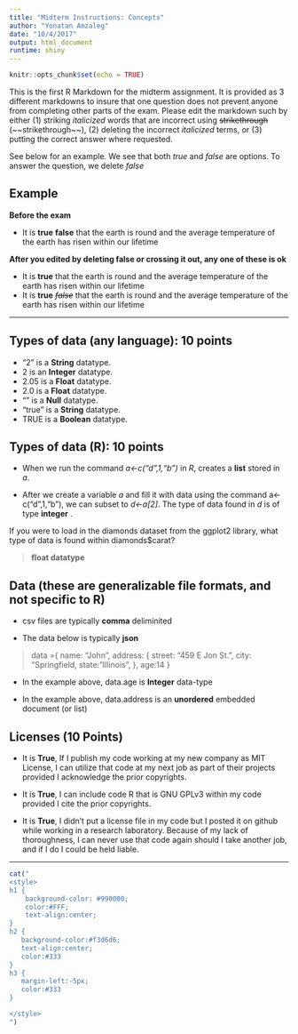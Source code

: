 ```yaml
---
title: "Midterm Instructions: Concepts"
author: "Yonatan Amzaleg"
date: "10/4/2017"
output: html_document
runtime: shiny
---
```


```r
knitr::opts_chunk$set(echo = TRUE)
```

This is the first R Markdown for the midterm assignment.  It is provided as 3 different markdowns to insure that one question does not prevent anyone from completing other parts of the exam.  Please edit the markdown such by either (1) striking *italicized* words that are incorrect using ~~strikethrough~~ (\~\~strikethrough\~\~), (2) deleting the incorrect *italicized* terms, or (3) putting the correct answer where requested.

See below for an example.  We see that both _true_ and _false_ are options.  To answer the question, we delete _false_

## Example

**Before the exam**

* It is __true__ __false__ that the earth is round and the average temperature of the earth has risen within our lifetime

**After you edited by deleting __false__ or crossing it out, any one of these is ok **

* It is __true__ that the earth is round and the average temperature of the earth has risen within our lifetime
* It is __true__ ~~_false_~~ that the earth is round and the average temperature of the earth has risen within our lifetime

***

## Types of data (any language): 10 points

* "2" is a __String__ datatype.
* 2 is an __Integer__ datatype.
* 2.05 is a __Float__ datatype.
* 2.0 is a __Float__ datatype.
* "" is a __Null__ datatype.
* "true" is a __String__ datatype.
* TRUE is a __Boolean__ datatype.

## Types of data (R): 10 points

* When we run the command *a<-c("d",1,"b")* in *R*, creates a __list__ stored in *a*.

* After we create a variable *a* and fill it with data using the command a<-c("d",1,"b"), we can subset to *d<-a[2]*.  The type of data found in *d* is of type __integer__ .

If you were to load in the diamonds dataset from the ggplot2 library, what type of data is found within diamonds$carat?

>
__float datatype__ 

## Data (these are generalizable file formats, and not specific to R)

* csv files are typically __comma__ deliminited

* The data below is typically __json__

> data ={
        name: "John",
        address: {
            street: "459 E Jon St.",
            city: "Springfield,
            state: "Illinois",
        },
        age:14
    }

* In the example above, data.age is  __Integer__ data-type

* In the example above, data.address is an __unordered__ embedded document (or list)

## Licenses (10 Points)

* It is __True__, If I publish my code working at my new company as MIT License, I can utilize that code
at my next job as part of their projects provided I acknowledge the prior copyrights.

* It is __True__, I can include code R that is GNU GPLv3 within my code  provided I cite the prior copyrights.

* It is __True__, I didn't put a license file in my code but I posted it on github while working in a research laboratory. Because of my lack of thoroughness, I can never use that code again should I take another job, and if I do I could be held liable.  

***


<!-- The text below is just to reformat the page, using css styling -->
```r
cat("
<style>
h1 {
    background-color: #990000;
    color:#FFF;
    text-align:center;
}
h2 {
   background-color:#f3d6d6;
   text-align:center;
   color:#333
}
h3 {
   margin-left:-5px;
   color:#333
}

</style>
")
```
